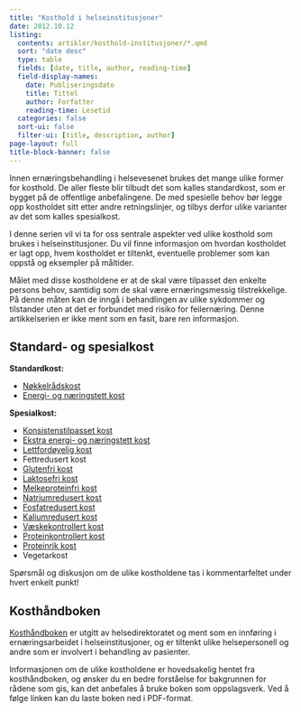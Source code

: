 ```yaml
---
title: "Kosthold i helseinstitusjoner"
date: 2012.10.12
listing:
  contents: artikler/kosthold-institusjoner/*.qmd
  sort: "date desc"
  type: table
  fields: [date, title, author, reading-time]
  field-display-names: 
    date: Publiseringsdato
    title: Tittel
    author: Forfatter
    reading-time: Lesetid
  categories: false
  sort-ui: false
  filter-ui: [title, description, author]
page-layout: full
title-block-banner: false
---
```


Innen ernæringsbehandling i helsevesenet brukes det mange ulike former for kosthold. De aller fleste blir tilbudt det som kalles standardkost, som er bygget på de offentlige anbefalingene. De med spesielle behov bør legge opp kostholdet sitt etter andre retningslinjer, og tilbys derfor ulike varianter av det som kalles spesialkost.

I denne serien vil vi ta for oss sentrale aspekter ved ulike kosthold som brukes i helseinstitusjoner. Du vil finne informasjon om hvordan kostholdet er lagt opp, hvem kostholdet er tiltenkt, eventuelle problemer som kan oppstå og eksempler på måltider.

Målet med disse kostholdene er at de skal være tilpasset den enkelte persons behov, samtidig som de skal være ernæringsmessig tilstrekkelige. På denne måten kan de inngå i behandlingen av ulike sykdommer og tilstander uten at det er forbundet med risiko for feilernæring. Denne artikkelserien er ikke ment som en fasit, bare ren informasjon.

## Standard- og spesialkost

**Standardkost:**

-   [Nøkkelrådskost](brokenlink/nokkelradskost/ "Nøkkelrådskost")
-   [Energi- og næringstett kost](brokenlink/energi-og-naeringstett-kost/ "Energi- og næringstett kost")

**Spesialkost:**

-   [Konsistenstilpasset kost](brokenlink/konsistenstilpasset-kost/ "Konsistenstilpasset kost")
-   [Ekstra energi- og næringstett kost](brokenlink/ekstra-energitett-kost/ "Ekstra energitett kost")
-   [Lettfordøyelig kost](brokenlink/lettfordoyelig-kost/ "Lettfordøyelig kost")
-   Fettredusert kost
-   [Glutenfri kost](brokenlink/glutenfri-kost/ "Glutenfri kost")
-   [Laktosefri kost](brokenlink/laktoseredusert-kost/ "Laktoseredusert kost")
-   [Melkeproteinfri kost](brokenlink/melkeproteinfri-kost/ "Melkeproteinfri kost")
-   [Natriumredusert kost](brokenlink/natriumredusert-kost/ "Natriumredusert kost")
-   [Fosfatredusert kost](brokenlink/fosfatredusert-kost/ "Fosfatredusert kost")
-   [Kaliumredusert kost](brokenlink/kaliumredusert-kost/ "Kaliumredusert kost")
-   [Væskekontrollert kost](brokenlink/vaeskekontrollert-kost/ "Væskekontrollert kost")
-   [Proteinkontrollert kost](brokenlink/proteinkontrollert-kost/ "Proteinkontrollert kost")
-   [Proteinrik kost](brokenlink/proteinrik-kost/ "Proteinrik kost")
-   Vegetarkost

Spørsmål og diskusjon om de ulike kostholdene tas i kommentarfeltet under hvert enkelt punkt!

## Kosthåndboken

[Kosthåndboken](http://www.helsedirektoratet.no/folkehelse/ernering/kosthandboken/Sider/default.aspx) er utgitt av helsedirektoratet og ment som en innføring i ernæringsarbeidet i helseinstitusjoner, og er tiltenkt ulike helsepersonell og andre som er involvert i behandling av pasienter.

Informasjonen om de ulike kostholdene er hovedsakelig hentet fra kosthåndboken, og ønsker du en bedre forståelse for bakgrunnen for rådene som gis, kan det anbefales å bruke boken som oppslagsverk. Ved å følge linken kan du laste boken ned i PDF-format.
